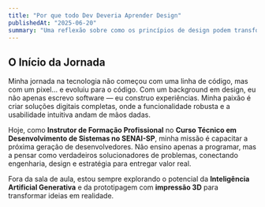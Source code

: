 ```yaml
---
title: "Por que todo Dev Deveria Aprender Design"
publishedAt: "2025-06-20"
summary: "Uma reflexão sobre como os princípios de design podem transformar a maneira como escrevemos código e construímos produtos."
---
```


## O Início da Jornada

Minha jornada na tecnologia não começou com uma linha de código, mas com um pixel... e evoluiu para o código. Com um background em design, eu não apenas escrevo software — eu construo experiências. Minha paixão é criar soluções digitais completas, onde a funcionalidade robusta e a usabilidade intuitiva andam de mãos dadas.

Hoje, como **Instrutor de Formação Profissional** no **Curso Técnico em Desenvolvimento de Sistemas no SENAI-SP**, minha missão é capacitar a próxima geração de desenvolvedores. Não ensino apenas a programar, mas a pensar como verdadeiros solucionadores de problemas, conectando engenharia, design e estratégia para entregar valor real.

Fora da sala de aula, estou sempre explorando o potencial da **Inteligência Artificial Generativa** e da prototipagem com **impressão 3D** para transformar ideias em realidade.
